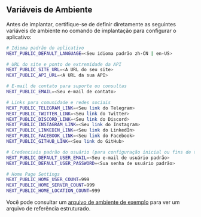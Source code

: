 ## Variáveis de Ambiente

Antes de implantar, certifique-se de definir diretamente as seguintes variáveis de ambiente no comando de implantação para configurar o aplicativo:

```bash
# Idioma padrão do aplicativo
NEXT_PUBLIC_DEFAULT_LANGUAGE=<Seu idioma padrão zh-CN | en-US>

# URL do site e ponto de extremidade da API
NEXT_PUBLIC_SITE_URL=<A URL do seu site>
NEXT_PUBLIC_API_URL=<A URL da sua API>

# E-mail de contato para suporte ou consultas
NEXT_PUBLIC_EMAIL=<Seu e-mail de contato>

# Links para comunidade e redes sociais
NEXT_PUBLIC_TELEGRAM_LINK=<Seu link do Telegram>
NEXT_PUBLIC_TWITTER_LINK=<Seu link do Twitter>
NEXT_PUBLIC_DISCORD_LINK=<Seu link do Discord>
NEXT_PUBLIC_INSTAGRAM_LINK=<Seu link do Instagram>
NEXT_PUBLIC_LINKEDIN_LINK=<Seu link do LinkedIn>
NEXT_PUBLIC_FACEBOOK_LINK=<Seu link do Facebook>
NEXT_PUBLIC_GITHUB_LINK=<Seu link do GitHub>

# Credenciais padrão do usuário (para configuração inicial ou fins de teste)
NEXT_PUBLIC_DEFAULT_USER_EMAIL=<Seu e-mail de usuário padrão>
NEXT_PUBLIC_DEFAULT_USER_PASSWORD=<Sua senha de usuário padrão>

# Home Page Settings
NEXT_PUBLIC_HOME_USER_COUNT=999
NEXT_PUBLIC_HOME_SERVER_COUNT=999
NEXT_PUBLIC_HOME_LOCATION_COUNT=999
```

Você pode consultar um [arquivo de ambiente de exemplo](https://github.com/perfect-panel/ppanel-web/blob/main/apps/user/.env.template) para ver um arquivo de referência estruturado.



<Giscus />
